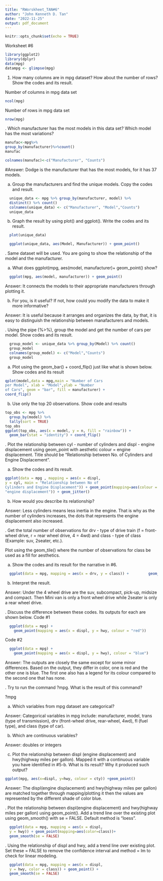 ---
title: "RWorskheet_TAN#6"
author: "John Kenneth D. Tan"
date: "2022-11-25"
output: pdf_document
---

```{r setup, include=FALSE}
knitr::opts_chunk$set(echo = TRUE)
```
Worksheet #6
```{r  x}
library(ggplot2)
library(dplyr)
data(mpg)
datampg <- glimpse(mpg)
```

1. How many columns are in mpg dataset? How about the number of rows? Show the
codes and its result.

Number of columns in mpg data set
```{r  ncol}
ncol(mpg)
```
Number of rows in mpg data set
```{r nrow}
nrow(mpg)
```
\hfill\break
2. Which manufacturer has the most models in this data set? Which model has the most variations? 
```{r  most_models} 
manufac<-mpg%>%
group_by(manufacturer)%>%count()
manufac

colnames(manufac)<-c("Manufacturer", "Counts")
```
#Answer:
  Dodge is the manufacturer that has the most models, 
  for it has 37 models.
  
  a. Group the manufacturers and find the unique models. Copy     the codes and result.
```{r  unique}  
  unique_data <- mpg %>% group_by(manufacturer, model) %>%
  distinct() %>% count()
  colnames(unique_data) <- c("Manufacturer", "Model","Counts")
  unique_data
```  

  b. Graph the result by using plot() and ggplot(). Write the     codes and its result.
```{r  grpdata}
  plot(unique_data)
```

```{r  groupdta}
  ggplot(unique_data, aes(Model, Manufacturer)) + geom_point()
``` 
\hfill\break
3. Same dataset will be used. You are going to show the relationship of the model and the manufacturer.

  a. What does ggplot(mpg, aes(model, manufacturer)+
  geom_point() show?
```{r  relationship}
  ggplot(mpg, aes(model, manufacturer)) + geom_point()
```
  Answer: It connects the models to their appropriate             manufacturers through plotting it.
  
  b. For you, is it useful? If not, how could you modify the      data to make it more informative?
  
  Answer: It is useful because it arranges and organizes the      data, by that, it is easy to distinguish the relationship       between manafacturers and models.
  
\hfill\break
4. Using the pipe (%>%), group the model and get the number of cars per model. Show codes and its result.  
```{r  model}
  group_model <- unique_data %>% group_by(Model) %>% count()
  group_model
  colnames(group_model) <- c("Model","Counts")
  group_model
```

  a. Plot using the geom_bar() + coord_flip() just like what is   shown below. Show codes and its result
```{r  geom1}  
qplot(model,data = mpg,main = "Number of Cars 
per Model", xlab = "Model",ylab = "Number 
of Cars", geom = "bar", fill = manufacturer) + 
coord_flip()
```  
b. Use only the top 20 observations. Show code and results
```{r observation}
top_obs <- mpg %>% 
  group_by(model) %>% 
  tally(sort = TRUE)
top_obs
ggplot(top_obs, aes(x = model, y = n, fill = "rainbow")) +
  geom_bar(stat = "identity") + coord_flip()
``` 
\hfill\break
5. Plot the relationship between cyl - number of cylinders and displ - engine displacement using geom_point with aesthetic colour = engine displacement. Title should be “Relationship between No. of Cylinders and Engine Displacement”.
  
  a. Show the codes and its result.
```{r  cyl_disp}  
ggplot(data = mpg , mapping = aes(x = displ, 
y = cyl, main = "Relationship between No of 
Cylinders and Engine Displacement")) + geom_point(mapping=aes(colour = 
"engine displacement")) + geom_jitter()
```  
  
  
  b. How would you describe its relationship?
  
   Answer: Less cylinders means less inertia in the engine. That    is why as the number of cylinders increases, the dots that      represents the engine displacement also increased.

\hfill\break  
6. Get the total number of observations for drv - type of drive train (f = front-wheel drive, r = rear wheel drive, 4 = 4wd) and class - type of class (Example: suv, 2seater, etc.).
  
Plot using the geom_tile() where the number of observations for class be used as a fill for aesthetics.
  
  a. Show the codes and its result for the narrative in #6.
```{r  geom}  
  ggplot(data = mpg, mapping = aes(x = drv, y = class)) +         geom_tile(aes(fill=class))
```  
  b. Interpret the result.
  
  Answer: Under the 4 wheel drive are the suv, subcompact,        pick-up, midsize and compact. Then Mini van is only a front     wheel drive while 2seater is only a rear wheel drive.

\hfill\break
7. Discuss the difference between these codes. Its outputs for  each are shown below.
  Code #1
```{r  code1}  
  ggplot(data = mpg) +
    geom_point(mapping = aes(x = displ, y = hwy, colour = "red"))
```  
  
  Code #2
```{r code2}  
  ggplot(data = mpg) +
    geom_point(mapping = aes(x = displ, y = hwy), colour = "blue")
```  
  Answer: The outputs are closely the same except for some minor   differences. Based on the output, they differ in color, one is   red and the other one is blue. The first one also has a legend   for its colour compared to the second one that has none.

\hfill\break    
8. Try to run the command ?mpg. What is the result of this command?
   
   ?mpg
    
  a. Which variables from mpg dataset are categorical?

Answer: Categorical variables in mpg include: manufacturer, model, trans (type of transmission), drv (front-wheel drive, rear-wheel, 4wd), fl (fuel type), and class (type of car).  
  
  b. Which are continuous variables?

Answer: doubles or integers  
    
  c. Plot the relationship between displ (engine displacement)      and hwy(highway miles per gallon). Mapped it with a             continuous variable you have identified in #5-b. What 
    is its result? Why it produced such output?
```{r displhwy}
ggplot(mpg, aes(x=displ, y=hwy, colour = cty)) +geom_point()    
```      
  Answer: The displ(engine displacement) and hwy(highway miles    per gallon) are matched together through mapping/plotting it    then the values are represented by the different shade of       color blue.

\hfill\break      
9. Plot the relationship between displ(engine displacement) and hwy(highway miles per gallon) using geom_point(). Add a trend line over the existing plot using geom_smooth() with se = FALSE. Default method is “loess”.
```{r  displ_hwy}  
  ggplot(data = mpg, mapping = aes(x = displ, 
  y = hwy)) + geom_point(mapping=aes(color=class))+
  geom_smooth(se = FALSE)
``` 

\hfill\break  
10. Using the relationship of displ and hwy, add a trend line over existing plot. Set these = FALSE to remove the confidence interval and method = lm to check for linear  modeling.
```{r plot}  
  ggplot(data = mpg, mapping = aes(x = displ, 
  y = hwy, color = class)) + geom_point() + 
  geom_smooth(se = FALSE)
```  